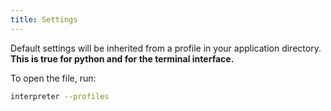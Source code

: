 ```yaml
---
title: Settings
---
```


Default settings will be inherited from a profile in your application directory. **This is true for python and for the terminal interface.**

To open the file, run:

```bash
interpreter --profiles
```
